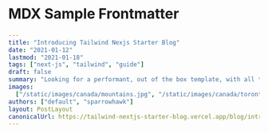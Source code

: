 # MDX Sample Frontmatter

```yaml
---
title: "Introducing Tailwind Nexjs Starter Blog"
date: "2021-01-12"
lastmod: "2021-01-18"
tags: ["next-js", "tailwind", "guide"]
draft: false
summary: "Looking for a performant, out of the box template, with all the best in web technology to support your blogging needs? Checkout the Tailwind Nextjs Starter Blog template."
images:
  ["/static/images/canada/mountains.jpg", "/static/images/canada/toronto.jpg"]
authors: ["default", "sparrowhawk"]
layout: PostLayout
canonicalUrl: https://tailwind-nextjs-starter-blog.vercel.app/blog/introducing-tailwind-nextjs-starter-blog
---
```
